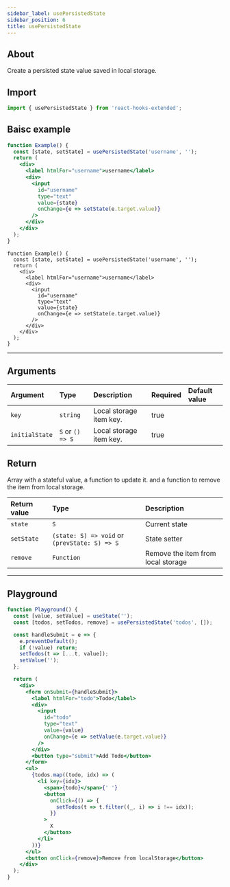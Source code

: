 ```yaml
---
sidebar_label: usePersistedState
sidebar_position: 6
title: usePersistedState
---
```



## About

Create a persisted state value saved in local storage.

## Import

```javascript
import { usePersistedState } from 'react-hooks-extended';
```

## Baisc example

<Tabs groupId="lng">
  <TabItem value="javascript" label="JavaScript">

```jsx
function Example() {
  const [state, setState] = usePersistedState('username', '');
  return (
    <div>
      <label htmlFor="username">username</label>
      <div>
        <input
          id="username"
          type="text"
          value={state}
          onChange={e => setState(e.target.value)}
        />
      </div>
    </div>
  );
}
```

  </TabItem>
  <TabItem value="typescript" label="TypeScript">

```tsx
function Example() {
  const [state, setState] = usePersistedState('username', '');
  return (
    <div>
      <label htmlFor="username">username</label>
      <div>
        <input
          id="username"
          type="text"
          value={state}
          onChange={e => setState(e.target.value)}
        />
      </div>
    </div>
  );
}
```

  </TabItem>

</Tabs>

---

## Arguments

| Argument       | Type             | Description             | Required | Default value |
| :------------- | :--------------- | :---------------------- | :------- | :------------ |
| `key`          | `string`         | Local storage item key. | true     |               |
| `initialState` | `S` or `() => S` | Local storage item key. | true     |               |

## Return

Array with a stateful value, a function to update it. and a function to remove the item from local storage.

| Return value | Type                                          | Description                        |
| :----------- | :-------------------------------------------- | :--------------------------------- |
| `state`      | `S`                                           | Current state                      |
| `setState`   | `(state: S) => void` or `(prevState: S) => S` | State setter                       |
| `remove`     | `Function`                                    | Remove the item from local storage |

---

## Playground

```jsx live
function Playground() {
  const [value, setValue] = useState('');
  const [todos, setTodos, remove] = usePersistedState('todos', []);

  const handleSubmit = e => {
    e.preventDefault();
    if (!value) return;
    setTodos(t => [...t, value]);
    setValue('');
  };

  return (
    <div>
      <form onSubmit={handleSubmit}>
        <label htmlFor="todo">Todo</label>
        <div>
          <input
            id="todo"
            type="text"
            value={value}
            onChange={e => setValue(e.target.value)}
          />
        </div>
        <button type="submit">Add Todo</button>
      </form>
      <ul>
        {todos.map((todo, idx) => (
          <li key={idx}>
            <span>{todo}</span>{' '}
            <button
              onClick={() => {
                setTodos(t => t.filter((_, i) => i !== idx));
              }}
            >
              X
            </button>
          </li>
        ))}
      </ul>
      <button onClick={remove}>Remove from localStorage</button>
    </div>
  );
}
```
